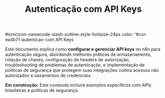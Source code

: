 ﻿---
sidebar_position: 2
title: Autenticação com API Keys
description: Como configurar e gerenciar API keys no n8n para integrações seguras
keywords: [n8n, api keys, autenticação, segurança, credenciais]
---

#ionicicon-namecode-slash-outline-style-fontsize-24px color: '#cor-ea4b71-autenticao-com API Keys

Este documento explica como **configurar e gerenciar API keys** no n8n para autenticação segura, abordando melhores práticas de armazenamento, rotação de chaves, configuração de headers de autorização, troubleshooting de problemas de autenticação, e implementação de políticas de segurança que protegem suas integrações contra acessos não autorizados e vazamentos de credenciais.

**Em construção:** Este conteúdo incluirá exemplos específicos com APIs brasileiras e políticas de segurança.

